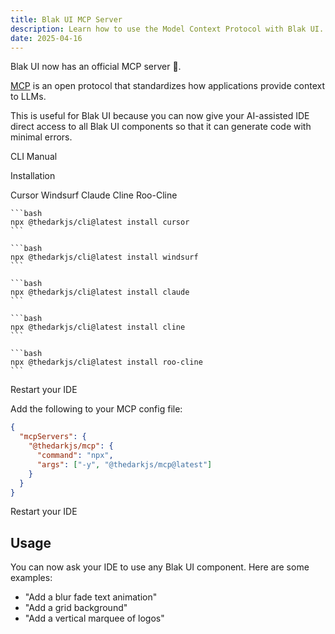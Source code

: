```yaml
---
title: Blak UI MCP Server
description: Learn how to use the Model Context Protocol with Blak UI.
date: 2025-04-16
---
```


Blak UI now has an official MCP server 🎉.

[MCP](https://modelcontextprotocol.com/) is an open protocol that standardizes how applications provide context to LLMs.

This is useful for Blak UI because you can now give your AI-assisted IDE direct access to all Blak UI components so that it can generate code with minimal errors.

<Tabs defaultValue="cli">

<TabsList>
  <TabsTrigger value="cli">CLI</TabsTrigger>
  <TabsTrigger value="manual">Manual</TabsTrigger>
</TabsList>

<TabsContent value="cli">

<Steps>

<Step>Installation</Step>

<Tabs defaultValue="cursor">
  <TabsList>
    <TabsTrigger value="cursor">Cursor</TabsTrigger>
    <TabsTrigger value="windsurf">Windsurf</TabsTrigger>
    <TabsTrigger value="claude">Claude</TabsTrigger>
    <TabsTrigger value="cline">Cline</TabsTrigger>
    <TabsTrigger value="roo-cline">Roo-Cline</TabsTrigger>
  </TabsList>
  <TabsContent value="cursor">

    ```bash
    npx @thedarkjs/cli@latest install cursor
    ```

  </TabsContent>
  <TabsContent value="windsurf">
  
    ```bash
    npx @thedarkjs/cli@latest install windsurf
    ```

  </TabsContent>
  <TabsContent value="claude">

    ```bash
    npx @thedarkjs/cli@latest install claude
    ```

  </TabsContent>
  <TabsContent value="cline">

    ```bash
    npx @thedarkjs/cli@latest install cline
    ```

  </TabsContent>
  <TabsContent value="roo-cline">
  
    ```bash
    npx @thedarkjs/cli@latest install roo-cline
    ```

  </TabsContent>
</Tabs>

<Step>Restart your IDE</Step>

</Steps>

</TabsContent>
<TabsContent value="manual">

<Steps>

<Step>Add the following to your MCP config file:</Step>

```json
{
  "mcpServers": {
    "@thedarkjs/mcp": {
      "command": "npx",
      "args": ["-y", "@thedarkjs/mcp@latest"]
    }
  }
}
```

<Step>Restart your IDE</Step>

</Steps>

</TabsContent>

</Tabs>

## Usage

You can now ask your IDE to use any Blak UI component. Here are some examples:

- "Add a blur fade text animation"
- "Add a grid background"
- "Add a vertical marquee of logos"
